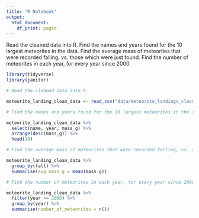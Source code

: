 ```yaml
---
title: "R Notebook"
output:
  html_document:
    df_print: paged
---
```


Read the cleaned data into R.
Find the names and years found for the 10 largest meteorites in the data.
Find the average mass of meteorites that were recorded falling, vs. those which were just found.
Find the number of meteorites in each year, for every year since 2000.

```r
library(tidyverse)
library(janitor)

# Read the cleaned data into R.

meteorite_landing_clean_data <- read_csv("data/meteorite_landings_clean_data.csv") %>% clean_names() 
```

```r

# Find the names and years found for the 10 largest meteorites in the data.

meteorite_landing_clean_data %>% 
  select(name, year, mass_g) %>% 
  arrange(desc(mass_g)) %>% 
  head(10)

```

```r

# Find the average mass of meteorites that were recorded falling, vs. those which were just found.

meteorite_landing_clean_data %>%
  group_by(fall) %>% 
  summarise(avg_mass_g = mean(mass_g)) 

```


```r

# Find the number of meteorites in each year, for every year since 2000.

meteorite_landing_clean_data %>%
  filter(year >= 2000) %>% 
  group_by(year) %>% 
  summarise(number_of_meteorites = n())

```

